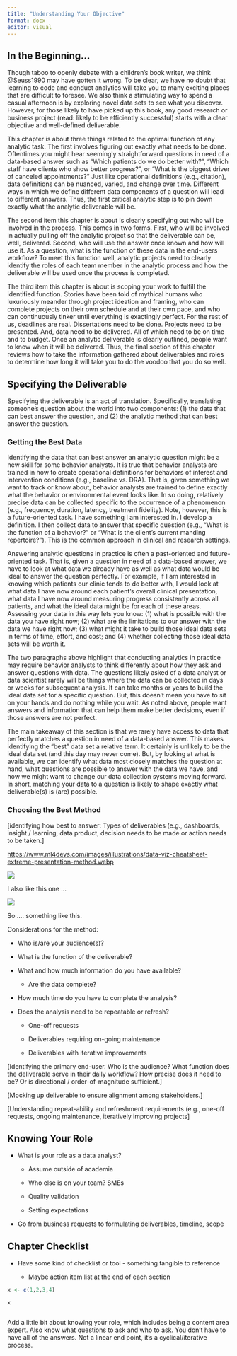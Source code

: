 ```yaml
---
title: "Understanding Your Objective"
format: docx
editor: visual
---
```


## In the Beginning...

Though taboo to openly debate with a children's book writer, we think @Seuss1990 may have gotten it wrong. To be clear, we have no doubt that learning to code and conduct analytics will take you to many exciting places that are difficult to foresee. We also think a stimulating way to spend a casual afternoon is by exploring novel data sets to see what you discover. However, for those likely to have picked up this book, any good research or business project (read: likely to be efficiently successful) starts with a clear objective and well-defined deliverable.

This chapter is about three things related to the optimal function of any analytic task. The first involves figuring out exactly what needs to be done. Oftentimes you might hear seemingly straightforward questions in need of a data-based answer such as "Which patients do we do better with?", "Which staff have clients who show better progress?", or "What is the biggest driver of canceled appointments?" Just like operational definitions (e.g., citation), data definitions can be nuanced, varied, and change over time. Different ways in which we define different data components of a question will lead to different answers. <!-- Maybe rephrase? "The way we define our data components will affect the answer we get from our analysis --> Thus, the first critical analytic step is to pin down <!-- "... the exact analytic question and deliverable." --> exactly what the analytic deliverable will be.

The second item this chapter is about is clearly specifying out who will be involved in the process. This comes in two forms. First, who will be involved in actually pulling off the analytic project so that the deliverable can be, well, delivered. Second, who will use the answer once known and how will use it. As a question, what is the function of these data in the end-users workflow? To meet this function well, analytic projects need to clearly identify the roles of each team member in the analytic process and how the deliverable will be used once the process is completed. <!-- Do you think making reference to process maps would be helpful here? Could be useful in cases where the # of stakeholders is much higher -->

The third item this chapter is about is scoping your work to fulfill the identified function. Stories have been told of mythical humans who luxuriously meander through project ideation and framing, who can complete projects on their own schedule and at their own pace, and who can continuously tinker until everything is exactingly perfect. For the rest of us, deadlines are real. Dissertations need to be done. Projects need to be presented. And, data need to be delivered. All of which need to be on time and to budget. Once an analytic deliverable is clearly outlined, people want to know when it will be delivered. Thus, the final section of this chapter reviews how to take the information gathered about deliverables and roles to determine how long it will take you to do the voodoo that you do so well.

## Specifying the Deliverable

Specifying the deliverable is an act of translation. Specifically, translating someone's question about the world into two components: (1) the data that can best answer the question, and (2) the analytic method that can best answer the question.

### Getting the Best Data

Identifying the data that can best answer an analytic question might be a new skill for some behavior analysts. It is true that behavior analysts are trained in how to create operational definitions for behaviors of interest and intervention conditions (e.g., baseline vs. DRA). That is, given something we want to track or know about, behavior analysts are trained to define exactly what the behavior or environmental event looks like. In so doing, relatively precise data can be collected specific to the occurrence of a phenomenon (e.g., frequency, duration, latency, treatment fidelity). Note, however, this is a future-oriented task. I have something I am interested in. I develop a definition. I then collect data to answer that specific question (e.g., "What is the function of a behavior?" or "What is the client's current manding repertoire?"). This is the common approach in clinical and research settings.

Answering analytic questions in practice is often a past-oriented and future-oriented task. That is, given a question in need of a data-based answer, we have to look at what data we already have as well as what data would be ideal to answer the question perfectly. For example, if I am interested in knowing which patients our clinic tends to do better with, I would look at what data I have now around each patient's overall clinical presentation, what data I have now around measuring progress consistently across all patients, and what the ideal data might be for each of these areas. Assessing your data in this way lets you know: (1) what is possible with the data you have right now; (2) what are the limitations to our answer with the data we have right now; (3) what might it take to build those ideal data sets in terms of time, effort, and cost; and (4) whether collecting those ideal data sets will be worth it.

The two paragraphs above highlight that conducting analytics in practice may require behavior analysts to think differently about how they ask and answer questions with data. The questions likely asked of a data analyst or data scientist rarely will be things where the data can be collected in days or weeks for subsequent analysis. It can take months or years to build the ideal data set for a specific question. But, this doesn't mean you have to sit on your hands and do nothing while you wait. As noted above, people want answers and information that can help them make better decisions, even if those answers are not perfect.

The main takeaway of this section is that we rarely have access to data that perfectly matches a question in need of a data-based answer. This makes identifying the "best" data set a relative term. It certainly is unlikely to be the ideal data set (and this day may never come). But, by looking at what is available, we can identify what data most closely matches the question at hand, what questions are possible to answer with the data we have, and how we might want to change our data collection systems moving forward. In short, matching your data to a question is likely to shape exactly what deliverable(s) is (are) possible.

### Choosing the Best Method

\[identifying how best to answer: Types of deliverables (e.g., dashboards, insight / learning, data product, decision needs to be made or action needs to be taken.\]

<!-- Do we need to differentiate between a dashboard and a report? One thing Kerri (my boss) brought up when she first joined Centria was that most of what we were using that we called "dashboards" were actually reports. She saw a "dashboard" as an overview you can look at briefly to get the pulse of what's going on. A report, in contrast, is a more detailed deep-dive into the data. I'm actually not sure what the consensus is on how those are defined. -->

<!-- Let's come up with something like this, but for data products! -->

<https://www.ml4devs.com/images/illustrations/data-viz-cheatsheet-extreme-presentation-method.webp>

![](images/data-viz-cheatsheet-extreme-presentation-method.webp)

I also like this one ...

![](images/2552_What-Makes-a-Good-Infoviz-frame01-1009490770.png)

So .... something like this.

Considerations for the method:

-   Who is/are your audience(s)?

-   What is the function of the deliverable?

-   What and how much information do you have available?

    -   Are the data complete?

-   How much time do you have to complete the analysis?

-   Does the analysis need to be repeatable or refresh?

    -   One-off requests

    -   Deliverables requiring on-going maintenance

    -   Deliverables with iterative improvements

<!-- As I'm thinking through these, I'm thinking we should include some content around how important it is to be clear about what you can't do. E.g., if you don't have enough data, the data aren't complete enough, or you don't have enough time, as the analyst you should be able to push back on the project requirements, and perhaps even the scope of the deliverable -->

\[Identifying the primary end-user. Who is the audience? What function does the deliverable serve in their daily workflow? How precise does it need to be? Or is directional / order-of-magnitude sufficient.\]

\[Mocking up deliverable to ensure alignment among stakeholders.\]

\[Understanding repeat-ability and refreshment requirements (e.g., one-off requests, ongoing maintenance, iteratively improving projects\]

## Knowing Your Role

-   What is your role as a data analyst?

    -   Assume outside of academia

    -   Who else is on your team? SMEs

    -   Quality validation

    -   Setting expectations

-   Go from business requests to formulating deliverables, timeline, scope

## Chapter Checklist

-   Have some kind of checklist or tool - something tangible to reference

    -   Maybe action item list at the end of each section

```r

x <- c(1,2,3,4)

```

```r
x
```

```python



```

Add a little bit about knowing your role, which includes being a content area expert. Also know what questions to ask and who to ask. You don't have to have all of the answers. Not a linear end point, it's a cyclical/iterative process.
